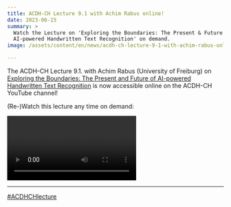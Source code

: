 ```yaml
---
title: ACDH-CH Lecture 9.1 with Achim Rabus online!
date: 2023-06-15
summary: >
  Watch the Lecture on 'Exploring the Boundaries: The Present & Future of
  AI-powered Handwritten Text Recognition' on demand.
image: /assets/content/en/news/acdh-ch-lecture-9-1-with-achim-rabus-online/image.png

---
```


The ACDH-CH Lecture 9.1. with Achim Rabus (University of Freiburg) on [Exploring the Boundaries: The Present and Future of AI-powered Handwritten Text Recognition](/events/acdh-ch-lecture-9-1) is now accessible online on the ACDH-CH YouTube channel!

(Re-)Watch this lecture any time on demand:

<Video provider="youtube" id="GuPgNAsn88k">
  ACDH-CH Lecture 9.1 with Achim Rabus (University of Freiburg)
</Video>

***

[#ACDHCHlecture](https://twitter.com/search?q=%23ACDHCHLecture\&src=typed_query)
